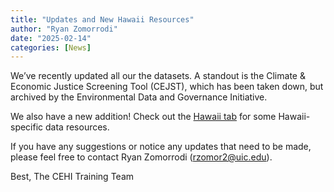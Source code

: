 ```yaml
---
title: "Updates and New Hawaii Resources"
author: "Ryan Zomorrodi"
date: "2025-02-14"
categories: [News]
---
```


We've recently updated all our the datasets. A standout is the Climate & Economic Justice Screening Tool (CEJST), which has been taken down, but archived by the Environmental Data and Governance Initiative.

We also have a new addition! Check out the [Hawaii tab](../../states/hawaii.qmd) for some Hawaii-specific data resources.

If you have any suggestions or notice any updates that need to be made, please feel free to contact Ryan Zomorrodi ([rzomor2\@uic.edu](mailto:rzomor2@uic.edu)).

Best, The CEHI Training Team